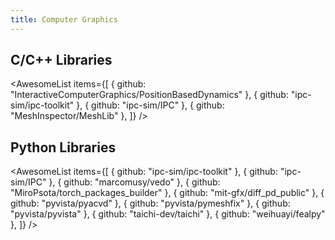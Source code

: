 ```yaml
---
title: Computer Graphics
---
```


## C/C++ Libraries

<AwesomeList
  items={[
    { github: "InteractiveComputerGraphics/PositionBasedDynamics" },
    { github: "ipc-sim/ipc-toolkit" },
    { github: "ipc-sim/IPC" },
    { github: "MeshInspector/MeshLib" },
  ]}
/>

## Python Libraries

<AwesomeList
  items={[
    { github: "ipc-sim/ipc-toolkit" },
    { github: "ipc-sim/IPC" },
    { github: "marcomusy/vedo" },
    { github: "MiroPsota/torch_packages_builder" },
    { github: "mit-gfx/diff_pd_public" },
    { github: "pyvista/pyacvd" },
    { github: "pyvista/pymeshfix" },
    { github: "pyvista/pyvista" },
    { github: "taichi-dev/taichi" },
    { github: "weihuayi/fealpy" },
  ]}
/>
